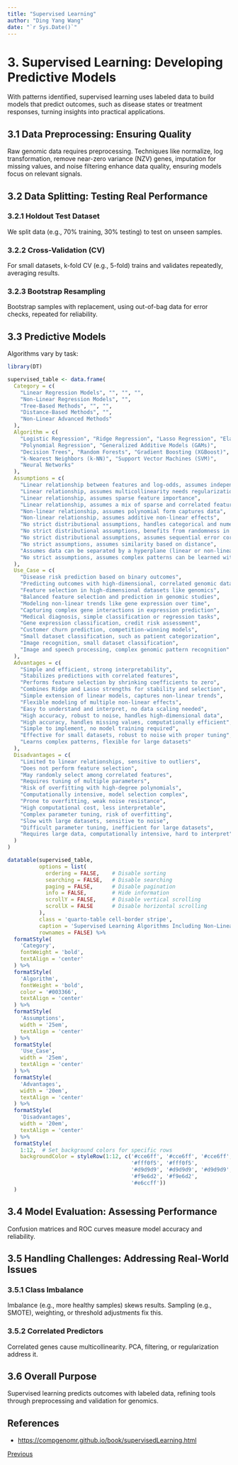 ```yaml
---
title: "Supervised Learning"
author: "Ding Yang Wang"
date: "`r Sys.Date()`"
---
```


# 3. Supervised Learning: Developing Predictive Models

With patterns identified, supervised learning uses labeled data to build models that predict outcomes, such as disease states or treatment responses, turning insights into practical applications.

## 3.1 Data Preprocessing: Ensuring Quality

Raw genomic data requires preprocessing. Techniques like normalize, log transformation, remove near-zero variance (NZV) genes, imputation for missing values, and noise filtering enhance data quality, ensuring models focus on relevant signals.

## 3.2 Data Splitting: Testing Real Performance

### 3.2.1 Holdout Test Dataset

We split data (e.g., 70% training, 30% testing) to test on unseen samples.

### 3.2.2 Cross-Validation (CV)

For small datasets, k-fold CV (e.g., 5-fold) trains and validates repeatedly, averaging results.

### 3.2.3 Bootstrap Resampling

Bootstrap samples with replacement, using out-of-bag data for error checks, repeated for reliability.

## 3.3 Predictive Models

Algorithms vary by task:

```r
library(DT)

supervised_table <- data.frame(
  Category = c(
    "Linear Regression Models", "", "", "",
    "Non-Linear Regression Models", "",
    "Tree-Based Methods", "", "",
    "Distance-Based Methods", "",
    "Non-Linear Advanced Methods"
  ),
  Algorithm = c(
    "Logistic Regression", "Ridge Regression", "Lasso Regression", "Elastic Net",
    "Polynomial Regression", "Generalized Additive Models (GAMs)",
    "Decision Trees", "Random Forests", "Gradient Boosting (XGBoost)",
    "k-Nearest Neighbors (k-NN)", "Support Vector Machines (SVM)",
    "Neural Networks"
  ),
  Assumptions = c(
    "Linear relationship between features and log-odds, assumes independence",
    "Linear relationship, assumes multicollinearity needs regularization",
    "Linear relationship, assumes sparse feature importance",
    "Linear relationship, assumes a mix of sparse and correlated features",
    "Non-linear relationship, assumes polynomial form captures data",
    "Non-linear relationship, assumes additive non-linear effects",
    "No strict distributional assumptions, handles categorical and numerical data",
    "No strict distributional assumptions, benefits from randomness in data and features",
    "No strict distributional assumptions, assumes sequential error correction",
    "No strict assumptions, assumes similarity based on distance",
    "Assumes data can be separated by a hyperplane (linear or non-linear with kernel)",
    "No strict assumptions, assumes complex patterns can be learned with sufficient data"
  ),
  Use_Case = c(
    "Disease risk prediction based on binary outcomes",
    "Predicting outcomes with high-dimensional, correlated genomic data",
    "Feature selection in high-dimensional datasets like genomics",
    "Balanced feature selection and prediction in genomic studies",
    "Modeling non-linear trends like gene expression over time",
    "Capturing complex gene interactions in expression prediction",
    "Medical diagnosis, simple classification or regression tasks",
    "Gene expression classification, credit risk assessment",
    "Customer churn prediction, competition-winning models",
    "Small dataset classification, such as patient categorization",
    "Image recognition, small dataset classification",
    "Image and speech processing, complex genomic pattern recognition"
  ),
  Advantages = c(
    "Simple and efficient, strong interpretability",
    "Stabilizes predictions with correlated features",
    "Performs feature selection by shrinking coefficients to zero",
    "Combines Ridge and Lasso strengths for stability and selection",
    "Simple extension of linear models, captures non-linear trends",
    "Flexible modeling of multiple non-linear effects",
    "Easy to understand and interpret, no data scaling needed",
    "High accuracy, robust to noise, handles high-dimensional data",
    "High accuracy, handles missing values, computationally efficient",
    "Simple to implement, no model training required",
    "Effective for small datasets, robust to noise with proper tuning",
    "Learns complex patterns, flexible for large datasets"
  ),
  Disadvantages = c(
    "Limited to linear relationships, sensitive to outliers",
    "Does not perform feature selection",
    "May randomly select among correlated features",
    "Requires tuning of multiple parameters",
    "Risk of overfitting with high-degree polynomials",
    "Computationally intensive, model selection complex",
    "Prone to overfitting, weak noise resistance",
    "High computational cost, less interpretable",
    "Complex parameter tuning, risk of overfitting",
    "Slow with large datasets, sensitive to noise",
    "Difficult parameter tuning, inefficient for large datasets",
    "Requires large data, computationally intensive, hard to interpret"
  )
)

datatable(supervised_table,
          options = list(
            ordering = FALSE,    # Disable sorting
            searching = FALSE,   # Disable searching
            paging = FALSE,      # Disable pagination
            info = FALSE,        # Hide information
            scrollY = FALSE,     # Disable vertical scrolling
            scrollX = FALSE      # Disable horizontal scrolling
          ),
          class = 'quarto-table cell-border stripe',
          caption = 'Supervised Learning Algorithms Including Non-Linear Regression',
          rownames = FALSE) %>%
  formatStyle(
    'Category',
    fontWeight = 'bold',
    textAlign = 'center'
  ) %>%
  formatStyle(
    'Algorithm',
    fontWeight = 'bold',
    color = '#003366',
    textAlign = 'center'
  ) %>%
  formatStyle(
    'Assumptions',
    width = '25em',
    textAlign = 'center'
  ) %>%
  formatStyle(
    'Use_Case',
    width = '25em',
    textAlign = 'center'
  ) %>%
  formatStyle(
    'Advantages',
    width = '20em',
    textAlign = 'center'
  ) %>%
  formatStyle(
    'Disadvantages',
    width = '20em',
    textAlign = 'center'
  ) %>%
  formatStyle(
    1:12,  # Set background colors for specific rows
    backgroundColor = styleRow(1:12, c('#cce6ff', '#cce6ff', '#cce6ff', '#cce6ff', 
                                       '#fff0f5', '#fff0f5', 
                                       '#d9d9d9', '#d9d9d9', '#d9d9d9', 
                                       '#f9e6d2', '#f9e6d2', 
                                       '#e6ccff'))
  )
```

## 3.4 Model Evaluation: Assessing Performance

Confusion matrices and ROC curves measure model accuracy and reliability.

## 3.5 Handling Challenges: Addressing Real-World Issues

### 3.5.1 Class Imbalance

Imbalance (e.g., more healthy samples) skews results. Sampling (e.g., SMOTE), weighting, or threshold adjustments fix this.

### 3.5.2 Correlated Predictors

Correlated genes cause multicollinearity. PCA, filtering, or regularization address it.

## 3.6 Overall Purpose

Supervised learning predicts outcomes with labeled data, refining tools through preprocessing and validation for genomics.

## References

-   <https://compgenomr.github.io/book/supervisedLearning.html>

::: {style="text-align: left;"}
[Previous](unsupervised.qmd)
:::
